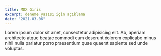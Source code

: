 ```yaml
---
title: MDX Giris
excerpt: deneme yazısı için açıklama
date: "2021-03-06"
---
```


Lorem ipsum dolor sit amet, consectetur adipisicing elit. Ab, aperiam architecto atque beatae commodi cum deserunt dolorem explicabo minus nihil nulla pariatur porro praesentium quae quaerat sapiente sed unde voluptas.
